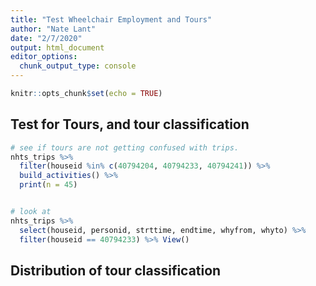 ```yaml
---
title: "Test Wheelchair Employment and Tours"
author: "Nate Lant"
date: "2/7/2020"
output: html_document
editor_options: 
  chunk_output_type: console
---
```


```r
knitr::opts_chunk$set(echo = TRUE)
```

## Test for Tours, and tour classification

```r
# see if tours are not getting confused with trips.
nhts_trips %>% 
  filter(houseid %in% c(40794204, 40794233, 40794241)) %>%
  build_activities() %>%
  print(n = 45)


# look at 
nhts_trips %>% 
  select(houseid, personid, strttime, endtime, whyfrom, whyto) %>%
  filter(houseid == 40794233) %>% View()
```


## Distribution of tour classification
